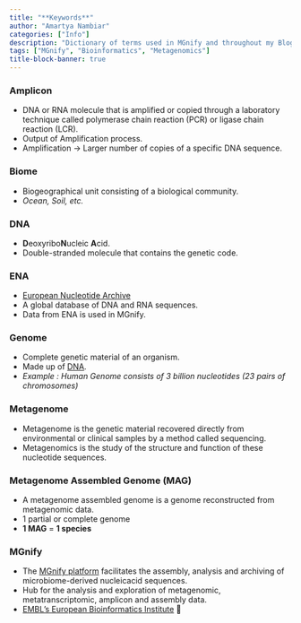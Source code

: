 ```yaml
---
title: "**Keywords**"
author: "Amartya Nambiar"
categories: ["Info"]
description: "Dictionary of terms used in MGnify and throughout my Blog."
tags: ["MGnify", "Bioinformatics", "Metagenomics"]
title-block-banner: true
---
```


### Amplicon 
- DNA or RNA molecule that is amplified or copied through a laboratory technique called polymerase chain reaction (PCR) or ligase chain reaction (LCR).
- Output of Amplification process.
- Amplification -> Larger number of copies of a specific DNA sequence.

### Biome 
- Biogeographical unit consisting of a biological community.
- *Ocean, Soil, etc.* 

### DNA
- **D**eoxyribo**N**ucleic **A**cid.
- Double-stranded molecule that contains the genetic code.

### ENA
- [European Nucleotide Archive](https://www.ebi.ac.uk/ena/browser/home)
- A global database of DNA and RNA sequences.
- Data from ENA is used in MGnify.

### Genome
- Complete genetic material of an organism.
- Made up of [DNA](#DNA).
- *Example : Human Genome consists of 3 billion nucleotides (23 pairs of chromosomes)*

### Metagenome
- Metagenome is the genetic material recovered directly from environmental or clinical samples by a method called sequencing. 
- Metagenomics is the study of the structure and function of these nucleotide sequences.

### Metagenome Assembled Genome (MAG)
- A metagenome assembled genome is a genome reconstructed from metagenomic data. 
- 1 partial or complete genome
- **1 MAG** = **1 species**

### MGnify
- The [MGnify platform](https://www.ebi.ac.uk/metagenomics/) facilitates the assembly, analysis and
archiving of microbiome-derived nucleicacid sequences.
- Hub for the analysis and exploration of metagenomic, metatranscriptomic, amplicon and assembly data.
- [EMBL's European Bioinformatics Institute](https://www.ebi.ac.uk/) 🙌




